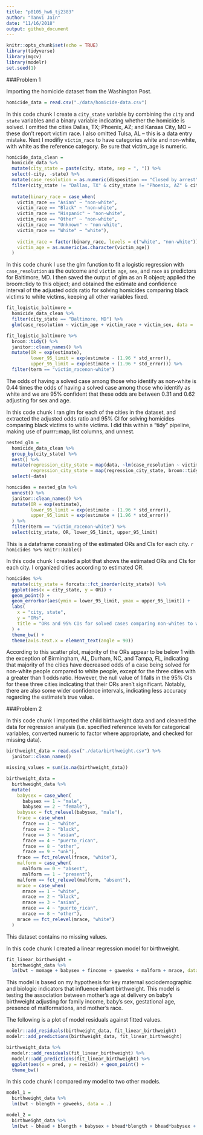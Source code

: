 ```yaml
---
title: "p8105_hw6_tj2383"
author: "Tanvi Jain"
date: "11/16/2018"
output: github_document
---
```


```r
knitr::opts_chunk$set(echo = TRUE)
library(tidyverse)
library(mgcv)
library(modelr)
set.seed(1)
```

###Problem 1

Importing the homicide dataset from the Washington Post.
```r
homicide_data = read.csv("./data/homicide-data.csv")
```


In this code chunk I create a `city_state` variable by combining the `city` and `state` variables and a binary variable indicating whether the homicide is solved. I omitted the cities Dallas, TX; Phoenix, AZ; and Kansas City, MO – these don’t report victim race. I also omitted Tulsa, AL – this is a data entry mistake. Next I modifiy `victim_race` to have categories white and non-white, with white as the reference category. Be sure that victim_age is numeric.
```r
homicide_data_clean = 
  homicide_data %>% 
  mutate(city_state = paste(city, state, sep = ", ")) %>% 
  select(-city, -state) %>% 
  mutate(case_resolution = as.numeric(disposition == "Closed by arrest")) %>% 
  filter(city_state != "Dallas, TX" & city_state != "Phoenix, AZ" & city_state != "Kansas City, MO" & city_state != "Tulsa, AL") %>% 
  
  mutate(binary_race = case_when(
    victim_race == "Asian" ~ "non-white",
    victim_race == "Black" ~ "non-white",
    victim_race == "Hispanic" ~ "non-white",
    victim_race == "Other" ~ "non-white",
    victim_race == "Unknown" ~ "non-white",
    victim_race == "White" ~ "white"),
    
    victim_race = factor(binary_race, levels = c("white", "non-white")),
    victim_age = as.numeric(as.character(victim_age))
  )
```


In this code chunk I use the glm function to fit a logistic regression with `case_resolution` as the outcome and `victim age`, `sex`, and `race` as predictors for Baltimore, MD. I then saved the output of glm as an R object; applied the broom::tidy to this object; and obtained the estimate and confidence interval of the adjusted odds ratio for solving homicides comparing black victims to white victims, keeping all other variables fixed.
```r
fit_logistic_baltimore = 
  homicide_data_clean %>% 
  filter(city_state == "Baltimore, MD") %>% 
  glm(case_resolution ~ victim_age + victim_race + victim_sex, data = ., family = binomial()) 

fit_logistic_baltimore %>% 
  broom::tidy() %>% 
  janitor::clean_names() %>% 
  mutate(OR = exp(estimate),
         lower_95_limit = exp(estimate - (1.96 * std_error)),
         upper_95_limit = exp(estimate + (1.96 * std_error))) %>%
  filter(term == "victim_racenon-white")
```
The odds of having a solved case among those who identify as non-white is 0.44 times the odds of having a solved case among those who identify as white and we are 95% confident that these odds are between 0.31 and 0.62 adjusting for sex and age.


In this code chunk I ran glm for each of the cities in the dataset, and extracted the adjusted odds ratio and 95% CI for solving homicides comparing black victims to white victims. I did this within a “tidy” pipeline, making use of purrr::map, list columns, and unnest.
```r
nested_glm =
  homicide_data_clean %>% 
  group_by(city_state) %>% 
  nest() %>% 
  mutate(regression_city_state = map(data, ~lm(case_resolution ~ victim_age + victim_sex + victim_race, data = .x)),
         regression_city_state = map(regression_city_state, broom::tidy)) %>% 
  select(-data)

homicides = nested_glm %>% 
  unnest() %>% 
  janitor::clean_names() %>% 
  mutate(OR = exp(estimate),
         lower_95_limit = exp(estimate - (1.96 * std_error)),
         upper_95_limit = exp(estimate + (1.96 * std_error))
  ) %>% 
  filter(term == "victim_racenon-white") %>%
  select(city_state, OR, lower_95_limit, upper_95_limit)
```

This is a dataframe consisting of the estimated ORs and CIs for each city.
`r homicides %>% knitr::kable()`


In this code chunk I created a plot that shows the estimated ORs and CIs for each city. I organized cities according to estimated OR.
```r
homicides %>% 
  mutate(city_state = forcats::fct_inorder(city_state)) %>% 
  ggplot(aes(x = city_state, y = OR)) +
  geom_point() +
  geom_errorbar(aes(ymin = lower_95_limit, ymax = upper_95_limit)) +
  labs(
    x = "city, state",
    y = "ORs",
    title = "ORs and 95% CIs for solved cases comparing non-whites to whites"
  ) +
  theme_bw() +
  theme(axis.text.x = element_text(angle = 90)) 
```

According to this scatter plot, majority of the ORs appear to be below 1 with the exception of Birmingham, AL, Durham, NC, and Tampa, FL, indicating that majority of the cities have decreased odds of a case being solved for non-white people compared to white people, except for the three cities with a greater than 1 odds ratio. However, the null value of 1 falls in the 95% CIs for these three cities indicating that their ORs aren't significant. Notably, there are also some wider confidence intervals, indicating less accuracy regarding the estimate's true value.


###Problem 2

In this code chunk I imported the child birthweight data and and cleaned the data for regression analysis (i.e. specified reference levels for categorical variables, converted numeric to factor where appropriate, and checked for missing data).
```r
birthweight_data = read.csv("./data/birthweight.csv") %>% 
  janitor::clean_names()

missing_values = sum(is.na(birthweight_data))

birthweight_data = 
  birthweight_data %>% 
  mutate(
    babysex = case_when(
      babysex == 1 ~ "male",
      babysex == 2 ~ "female"),
    babysex = fct_relevel(babysex, "male"),
    frace = case_when(
      frace == 1 ~ "white",
      frace == 2 ~ "black",
      frace == 3 ~ "asian",
      frace == 4 ~ "puerto_rican",
      frace == 8 ~ "other",
      frace == 9 ~ "unk"),
    frace == fct_relevel(frace, "white"),
    malform = case_when(
      malform == 0 ~ "absent",
      malform == 1 ~ "present"),
    malform == fct_relevel(malform, "absent"),
    mrace = case_when(
      mrace == 1 ~ "white",
      mrace == 2 ~ "black",
      mrace == 3 ~ "asian",
      mrace == 4 ~ "puerto_rican",
      mrace == 8 ~ "other"),
    mrace == fct_relevel(mrace, "white")
  )
```
This dataset contains no missing values.


In this code chunk I created a linear regression model for birthweight.
```r
fit_linear_birthweight = 
  birthweight_data %>% 
  lm(bwt ~ momage + babysex + fincome + gaweeks + malform + mrace, data = .)
```
This model is based on my hypothesis for key maternal sociodemographic and biologic indicators that influence infant birthweight. This model is testing the association between mother's age at delivery on baby's birthweight adjusting for family income, baby's sex, gestational age, presence of malformations, and mother's race.


The following is a plot of model residuals against fitted values. 
```r
modelr::add_residuals(birthweight_data, fit_linear_birthweight) 
modelr::add_predictions(birthweight_data, fit_linear_birthweight)

birthweight_data %>% 
  modelr::add_residuals(fit_linear_birthweight) %>% 
  modelr::add_predictions(fit_linear_birthweight) %>% 
  ggplot(aes(x = pred, y = resid)) + geom_point() +
  theme_bw()
```


In this code chunk I compared my model to two other models.
```r
model_1 =
  birthweight_data %>% 
  lm(bwt ~ blength + gaweeks, data = .)

model_2 = 
  birthweight_data %>% 
  lm(bwt ~ bhead + blength + babysex + bhead*blength + bhead*babysex + blength+babysex + bhead*blength*babysex, data = .)

```


